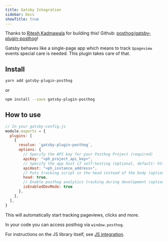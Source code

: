 ```yaml
---
title: Gatsby Integration
sidebar: Docs
showTitle: true
---
```


Thanks to [Ritesh Kadmawala](https://github.com/kgritesh) for building this! Github: [posthog/gatsby-plugin-posthog](https://github.com/posthog/gatsby-plugin-posthog)!

Gatsby behaves like a single-page app which means to track `$pageview` events special care is needed. This plugin takes care of that.

## Install

```bash
yarn add gatsby-plugin-posthog
```

or

```bash
npm install --save gatsby-plugin-posthog
```

## How to use

```js
// In your gatsby-config.js
module.exports = {
  plugins: [
    {
      resolve: `gatsby-plugin-posthog`,
      options: {
        // Specify the API key for your Posthog Project (required)
        apiKey: "<ph_project_api_key>",
        // Specify the app host if self-hosting (optional, default: https://app.posthog.com)
        apiHost: "<ph_instance_address>",
        // Puts tracking script in the head instead of the body (optional, default: true)
        head: true,
        // Enable posthog analytics tracking during development (optional, default: false)
        isEnabledDevMode: true
      },
    },
  ],
}
```

This will automatically start tracking pageviews, clicks and more.


In your code you can access posthog via `window.posthog`.

For instructions on the JS library itself, see [JS integration](/integrations/js-integration).
